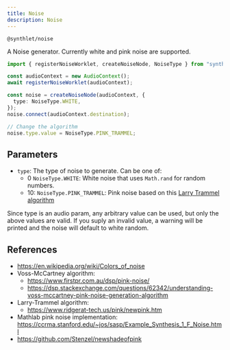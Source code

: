 ```yaml
---
title: Noise
description: Noise
---
```


`@synthlet/noise`


A Noise generator. Currently white and pink noise are supported.

```ts
import { registerNoiseWorklet, createNoiseNode, NoiseType } from "synthlet";

const audioContext = new AudioContext();
await registerNoiseWorklet(audioContext);

const noise = createNoiseNode(audioContext, {
  type: NoiseType.WHITE,
});
noise.connect(audioContext.destination);

// Change the algorithm
noise.type.value = NoiseType.PINK_TRAMMEL;
```

<NoiseExample />

## Parameters

- `type`: The type of noise to generate. Can be one of:
  - 0 `NoiseType.WHITE`: White noise that uses `Math.rand` for random numbers.
  - 10: `NoiseType.PINK_TRAMMEL`: Pink noise based on this [Larry Trammel algorithm](https://www.ridgerat-tech.us/pink/newpink.htm)

Since type is an audio param, any arbitrary value can be used, but only the above values are valid. If you suply an invalid value, a warning will be printed and the noise will default to white random.

## References

- https://en.wikipedia.org/wiki/Colors_of_noise
- Voss-McCartney algorithm:
  - https://www.firstpr.com.au/dsp/pink-noise/
  - https://dsp.stackexchange.com/questions/62342/understanding-voss-mccartney-pink-noise-generation-algorithm
- Larry-Trammel algorithm:
  - https://www.ridgerat-tech.us/pink/newpink.htm
- Mathlab pink noise implementation: https://ccrma.stanford.edu/~jos/sasp/Example_Synthesis_1_F_Noise.html
- https://github.com/Stenzel/newshadeofpink
